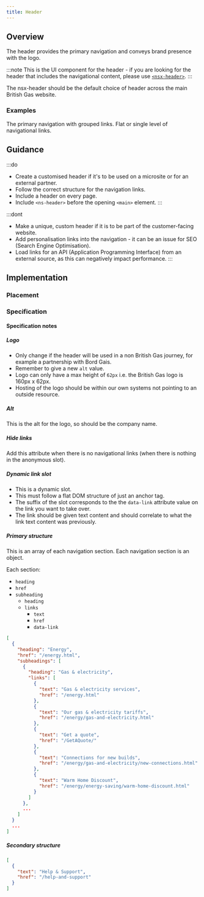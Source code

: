 ```yaml
---
title: Header
---
```




## Overview

<CompDetails name={componentName} />

The header provides the primary navigation and conveys brand presence with the logo.

:::note
This is the UI component for the header - if you are looking for the header that includes the navigational content, please use [`<nsx-header>`](/components/nsx-header).
:::

The nsx-header should be the default choice of header across the main British Gas website.

### Examples

<Tabs>
  <TabItem label="Standard">
    The primary navigation with grouped links.
    <Tabs>
      <TabItem label="Standard">
        <ExampleViewer type="standard" />
      </TabItem>
      <TabItem label="without Secondary">
        <ExampleViewer type="standard-without-secondary" />
      </TabItem>
      <TabItem label="without Secondary banner">
        <ExampleViewer type="standard-without-secondary-banner" />
      </TabItem>
      <TabItem label="without Menu banner">
        <ExampleViewer type="standard-without-menu-banner" />
      </TabItem>
      <TabItem label="without Quicklinks">
        <ExampleViewer type="standard-without-quick-links" />
      </TabItem>
      <TabItem label="with only Quicklinks">
        <ExampleViewer type="standard-with-quick-links" />
      </TabItem>
    </Tabs>
  </TabItem>
  <TabItem label="Simple">
    Flat or single level of navigational links.
    <Tabs>
      <TabItem label="Simple">
        <ExampleViewer type="simple" />
      </TabItem>
      <TabItem label="without Secondary">
        <ExampleViewer type="simple-without-secondary" />
      </TabItem>
      <TabItem label="without Secondary banner">
        <ExampleViewer type="simple-without-secondary-banner" />
      </TabItem>
      <TabItem label="without Menu banner">
        <ExampleViewer type="simple-without-menu-banner" />
      </TabItem>
      <TabItem label="without Quicklinks">
        <ExampleViewer type="simple-without-quick-links" />
      </TabItem>
    </Tabs>
  </TabItem>
</Tabs>

## Guidance

:::do
- Create a customised header if it's to be used on a microsite or for an external partner.
- Follow the correct structure for the navigation links.
- Include a header on every page.
- Include `<ns-header>` before the opening `<main>` element. 
:::

:::dont
- Make a unique, custom header if it is to be part of the customer-facing website.
- Add personalisation links into the navigation - it can be an issue for SEO (Search Engine Optimisation).
- Load links for an API (Application Programming Interface) from an external source, as this can negatively impact performance.
:::

## Implementation

### Placement

<Placement name={componentName} />

### Specification

<Specification name={componentName} />

#### Specification notes

##### Logo

- Only change if the header will be used in a non British Gas journey, for example a partnership with Bord Gais.
- Remember to give a new `alt` value.
- Logo can only have a max height of `62px` i.e. the British Gas logo is 160px x 62px.
- Hosting of the logo should be within our own systems not pointing to an outside resource.

##### Alt

This is the alt for the logo, so should be the company name.

##### Hide links

Add this attribute when there is no navigational links (when there is nothing in the anonymous slot).

##### Dynamic link slot

- This is a dynamic slot.
- This must follow a flat DOM structure of just an anchor tag.
- The suffix of the slot corresponds to the the `data-link` attribute value on the link you want to take over.
- The link should be given text content and should correlate to what the link text content was previously.

##### Primary structure

This is an array of each navigation section. Each navigation section is an object.

Each section:

- `heading`
- `href`
- `subheading`
  - `heading`
  - `links`
    - `text`
    - `href`
    - `data-link`

```json
[
  {
    "heading": "Energy",
    "href": "/energy.html",
    "subheadings": [
      {
        "heading": "Gas & electricity",
        "links": [
          {
            "text": "Gas & electricity services",
            "href": "/energy.html"
          },
          {
            "text": "Our gas & electricity tariffs",
            "href": "/energy/gas-and-electricity.html"
          },
          {
            "text": "Get a quote",
            "href": "/GetAQuote/"
          },
          {
            "text": "Connections for new builds",
            "href": "/energy/gas-and-electricity/new-connections.html"
          },
          {
            "text": "Warm Home Discount",
            "href": "/energy/energy-saving/warm-home-discount.html"
          }
        ]
      },
      ...
    ]
  }
  ...
]
```

##### Secondary structure

```json
[
  {
    "text": "Help & Support",
    "href": "/help-and-support"
  }
]
```
